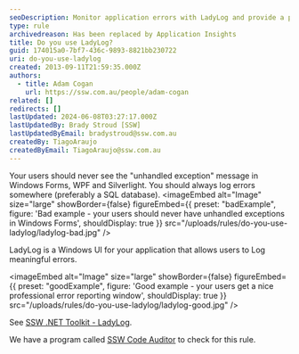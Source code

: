 ```yaml
---
seoDescription: Monitor application errors with LadyLog and provide a professional error reporting experience to your users.
type: rule
archivedreason: Has been replaced by Application Insights
title: Do you use LadyLog?
guid: 174015a0-7bf7-436c-9893-8821bb230722
uri: do-you-use-ladylog
created: 2013-09-11T21:59:35.000Z
authors:
  - title: Adam Cogan
    url: https://ssw.com.au/people/adam-cogan
related: []
redirects: []
lastUpdated: 2024-06-08T03:27:17.000Z
lastUpdatedBy: Brady Stroud [SSW]
lastUpdatedByEmail: bradystroud@ssw.com.au
createdBy: TiagoAraujo
createdByEmail: TiagoAraujo@ssw.com.au
---
```


Your users should never see the "unhandled exception" message in Windows Forms, WPF and Silverlight. You should always log errors somewhere (preferably a SQL database).
<imageEmbed
  alt="Image"
  size="large"
  showBorder={false}
  figureEmbed={{
    preset: "badExample",
    figure: 'Bad example - your users should never have unhandled exceptions in Windows Forms',
    shouldDisplay: true
  }}
  src="/uploads/rules/do-you-use-ladylog/ladylog-bad.jpg"
/>

LadyLog is a Windows UI for your application that allows users to Log meaningful errors.

<imageEmbed
  alt="Image"
  size="large"
  showBorder={false}
  figureEmbed={{
    preset: "goodExample",
    figure: 'Good example - your users get a nice professional error reporting window',
    shouldDisplay: true
  }}
  src="/uploads/rules/do-you-use-ladylog/ladylog-good.jpg"
/>

See [SSW .NET Toolkit - LadyLog](http://www.ssw.com.au/ssw/NetToolKit/04ExceptionReporter.aspx).

We have a program called [SSW Code Auditor](http://www.ssw.com.au/ssw/CodeAuditor/Default.aspx) to check for this rule.
